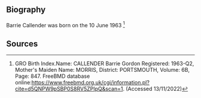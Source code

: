 == Biography ==
Barrie Callender was born on the 10 June 1963 <ref name="BC">GRO Birth Index.Name: CALLENDER Barrie Gordon Registered: 1963-Q2, Mother's Maiden Name: MORRIS, District: PORTSMOUTH, Volume: 6B, Page: 847. FreeBMD database online:https://www.freebmd.org.uk/cgi/information.pl?cite=d5QNPW9pSBP0S8RV5ZPIpQ&scan=1. (Accessed 13/11/2022)</ref>
== Sources ==
<references />